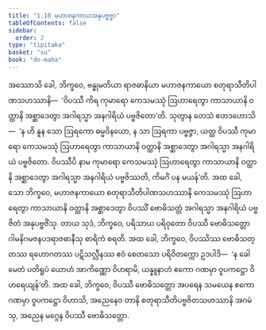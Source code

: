 ```yaml
---
title: "1.10 မဟာဇနကာယအနုပဗ္ဗဇ္ဇာ"
tableOfContents: false
sidebar:
  order: 2
type: "tipitaka"
basket: "su"
book: "dn-maha"
---
```



<DynamicBreadcrumb />

<Division number="55" book="dn-maha">

<Paragraph number="109" book="dn-maha">
အဿောသိ ခေါ, ဘိက္ခဝေ, ဗန္ဓုမတိယာ ရာဇဓာနိယာ မဟာဇနကာယော စတုရာသီတိပါဏသဟဿာနိ—  ‘ဝိပဿီ ကိရ ကုမာရော ကေသမဿုံ ဩဟာရေတွာ ကာသာယာနိ ဝတ္ထာနိ အစ္ဆာဒေတွာ အဂါရသ္မာ အနဂါရိယံ ပဗ္ဗဇိတော’တိ. သုတွာန တေသံ ဧတဒဟောသိ—  ‘န ဟိ နူန သော ဩရကော ဓမ္မဝိနယော, န သာ ဩရကာ ပဗ္ဗဇ္ဇာ, ယတ္ထ ဝိပဿီ ကုမာရော ကေသမဿုံ ဩဟာရေတွာ ကာသာယာနိ ဝတ္ထာနိ အစ္ဆာဒေတွာ အဂါရသ္မာ အနဂါရိယံ ပဗ္ဗဇိတော. ဝိပဿီပိ နာမ ကုမာရော ကေသမဿုံ ဩဟာရေတွာ ကာသာယာနိ ဝတ္ထာနိ အစ္ဆာဒေတွာ အဂါရသ္မာ အနဂါရိယံ ပဗ္ဗဇိဿတိ, ကိမင်္ဂံ ပန မယန်’တိ.
</Paragraph>

<Paragraph number="110" book="dn-maha">
အထ ခေါ, သော ဘိက္ခဝေ, မဟာဇနကာယော စတုရာသီတိပါဏသဟဿာနိ ကေသမဿုံ ဩဟာရေတွာ ကာသာယာနိ ဝတ္ထာနိ အစ္ဆာဒေတွာ ဝိပဿိံ ဗောဓိသတ္တံ အဂါရသ္မာ အနဂါရိယံ ပဗ္ဗဇိတံ အနုပဗ္ဗဇိံသု. တာယ သုဒံ, ဘိက္ခဝေ, ပရိသာယ ပရိဝုတော ဝိပဿီ ဗောဓိသတ္တော ဂါမနိဂမဇနပဒရာဇဓာနီသု စာရိကံ စရတိ.
</Paragraph>

</Division>
<Division number="56" book="dn-maha">

<Paragraph number="111" book="dn-maha">
အထ ခေါ, ဘိက္ခဝေ, ဝိပဿိဿ ဗောဓိသတ္တဿ ရဟောဂတဿ ပဋိသလ္လီနဿ ဧဝံ စေတသော ပရိဝိတက္ကော ဥဒပါဒိ—  ‘န ခေါ မေတံ ပတိရူပံ ယောဟံ အာကိဏ္ဏော ဝိဟရာမိ, ယန္နူနာဟံ ဧကော ဂဏမှာ ဝူပကဋ္ဌော ဝိဟရေယျန်’တိ. အထ ခေါ, ဘိက္ခဝေ, ဝိပဿီ ဗောဓိသတ္တော အပရေန သမယေန ဧကော ဂဏမှာ ဝူပကဋ္ဌော ဝိဟာသိ, အညေနေဝ တာနိ စတုရာသီတိပဗ္ဗဇိတသဟဿာနိ အဂမံသု, အညေန မဂ္ဂေန ဝိပဿီ ဗောဓိသတ္တော.
</Paragraph>
</Division>